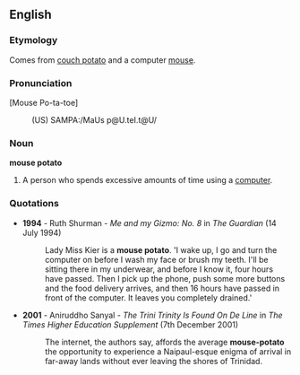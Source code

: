 ==English==

===Etymology===
Comes from [[couch potato]] and a computer [[mouse]].

===Pronunciation===
[Mouse Po-ta-toe]
:(US) SAMPA:/MaUs p@U.teI.t@U/

===Noun===

'''mouse potato'''

# A person who spends excessive amounts of time using a [[computer]].

===Quotations===
* '''1994''' - Ruth Shurman - ''Me and my Gizmo: No. 8'' in ''The Guardian'' (14 July 1994)
*:Lady Miss Kier is a '''mouse potato'''. 'I wake up, I go and turn the computer on before I wash my face or brush my teeth. I'll be sitting there in my underwear, and before I know it, four hours have passed. Then I pick up the phone, push some more buttons and the food delivery arrives, and then 16 hours have passed in front of the computer. It leaves you completely drained.'
* '''2001''' - Aniruddho Sanyal - ''The Trini Trinity Is Found On De Line'' in ''The Times Higher Education Supplement'' (7th December 2001)
*:The internet, the authors say, affords the average '''mouse-potato''' the opportunity to experience a Naipaul-esque enigma of arrival in far-away lands without ever leaving the shores of Trinidad.